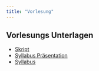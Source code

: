```yaml
---
title: "Vorlesung"
---
```

<!--
Bei wichtigen Fragen bzgl. der Vorlesung wenden Sie sich bitte per Email an [Yannick Hoga](mailto:hogayannick@gmail.com?subject=%5BEidÖ%5D).
-->

## Vorlesungs Unterlagen

-   [Skript](https://github.com/jens-klenke/Desk_Stat_WiSe_22/raw/main/lecture/Folien-Deskriptive-Statistik_Kapitel_0-6.pdf)
-   [Syllabus Präsentation](https://github.com/jens-klenke/Desk_Stat_WiSe_22/raw/main/lecture/SyllabusDeskriptiveStatistik_2022_presentation.pdf)
-   [Syllabus](https://github.com/jens-klenke/Desk_Stat_WiSe_22/raw/main/lecture/SyllabusDeskriptiveStatistik_2022.pdf)

<!--
-   [Altklausur](https://github.com/mca91/Eidoe22/raw/main/altklausur.pdf)

<!--
## Online-Companion (ITER)

[Link zum Online-Companion](https://www.econometrics-with-r.org/)
-->